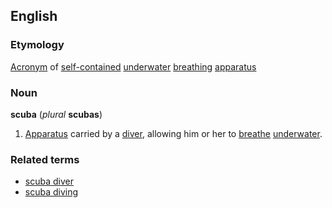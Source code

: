 ==English==
===Etymology===
[[Acronym]] of [[self-contained]] [[underwater]] [[breathe|breathing]] [[apparatus]]

===Noun===
'''scuba''' (''plural'' '''scubas''')<!-- does the plural exist for this word? -->

#[[Apparatus]] carried by a [[diver]], allowing him or her to [[breathe]] [[underwater]].

<!-- ===Adjective===
#Involving a scuba
#:''scuba diving''
-->
===Related terms===
*[[scuba diver]]
*[[scuba diving]]